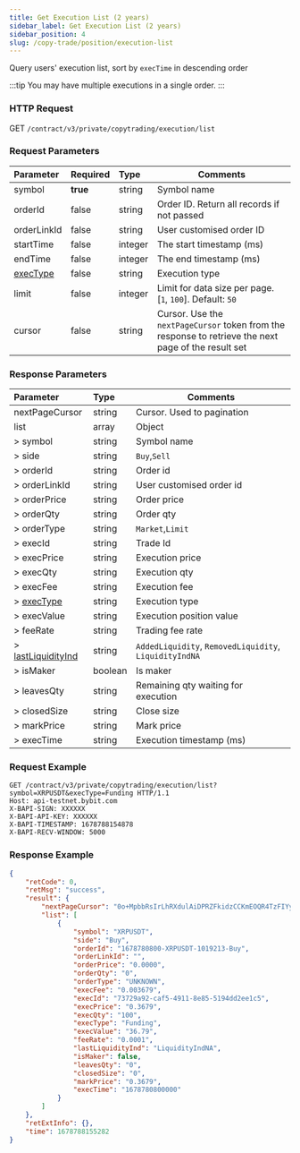 ```yaml
---
title: Get Execution List (2 years)
sidebar_label: Get Execution List (2 years)
sidebar_position: 4
slug: /copy-trade/position/execution-list
---
```


Query users' execution list, sort by `execTime` in descending order

:::tip
You may have multiple executions in a single order.
:::

### HTTP Request
GET `/contract/v3/private/copytrading/execution/list`

### Request Parameters
| Parameter | Required | Type | Comments|
|:----- |:-------|:-----|------ |
|symbol |**true** |string |Symbol name |
|orderId |false |string |Order ID. Return all records if not passed |
|orderLinkId |false |string |User customised order ID |
|startTime |false |integer |The start timestamp (ms)|
|endTime |false |integer |The end timestamp (ms)|
|[execType](../enum#exectype) |false |string |Execution type|
|limit |false |integer |Limit for data size per page. [`1`, `100`]. Default: `50`|
|cursor |false |string |Cursor. Use the `nextPageCursor` token from the response to retrieve the next page of the result set|

### Response Parameters
| Parameter | Type | Comments|
|:----- |:-----|----- |
|nextPageCursor |string |Cursor. Used to pagination |
|list |array |Object |
|> symbol |string |Symbol name |
|> side |string |`Buy`,`Sell` |
|> orderId |string |Order id |
|> orderLinkId |string |User customised order id |
|> orderPrice |string |Order price |
|> orderQty |string |Order qty |
|> orderType |string |`Market`,`Limit` |
|> execId |string |Trade Id |
|> execPrice |string |Execution price |
|> execQty |string |Execution qty |
|> execFee |string |Execution fee |
|> [execType](../enum#exectype) |string |Execution type |
|> execValue |string |Execution position value |
|> feeRate |string |Trading fee rate |
|> [lastLiquidityInd](../enum#lastliquidityind) |string |`AddedLiquidity`, `RemovedLiquidity`, `LiquidityIndNA` |
|> isMaker |boolean |Is maker |
|> leavesQty |string |Remaining qty waiting for execution |
|> closedSize |string |Close size |
|> markPrice |string |Mark price |
|> execTime |string |Execution timestamp (ms) |

### Request Example

```http
GET /contract/v3/private/copytrading/execution/list?symbol=XRPUSDT&execType=Funding HTTP/1.1
Host: api-testnet.bybit.com
X-BAPI-SIGN: XXXXXX
X-BAPI-API-KEY: XXXXXX
X-BAPI-TIMESTAMP: 1678788154878
X-BAPI-RECV-WINDOW: 5000
```

### Response Example

```json
{
    "retCode": 0,
    "retMsg": "success",
    "result": {
        "nextPageCursor": "0o+MpbbRsIrLhRXdulAiDPRZFkidzCCKmEOQR4TzFIYyq1tofpJ/bOX92Vn8uwRBSEUuSxC/9jnLZs7oFLgcMQ==",
        "list": [
            {
                "symbol": "XRPUSDT",
                "side": "Buy",
                "orderId": "1678780800-XRPUSDT-1019213-Buy",
                "orderLinkId": "",
                "orderPrice": "0.0000",
                "orderQty": "0",
                "orderType": "UNKNOWN",
                "execFee": "0.003679",
                "execId": "73729a92-caf5-4911-8e85-5194dd2ee1c5",
                "execPrice": "0.3679",
                "execQty": "100",
                "execType": "Funding",
                "execValue": "36.79",
                "feeRate": "0.0001",
                "lastLiquidityInd": "LiquidityIndNA",
                "isMaker": false,
                "leavesQty": "0",
                "closedSize": "0",
                "markPrice": "0.3679",
                "execTime": "1678780800000"
            }
        ]
    },
    "retExtInfo": {},
    "time": 1678788155282
}
```
